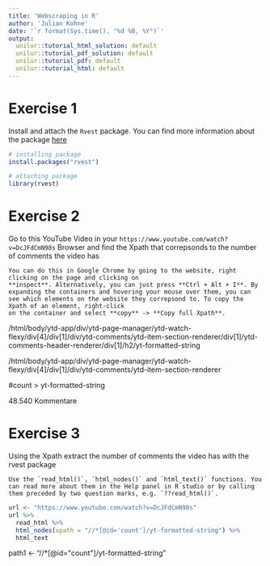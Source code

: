 ```yaml
---
title: 'Webscraping in R'
author: 'Julian Kohne'
date: '`r format(Sys.time(), "%d %B, %Y")`'
output:
  unilur::tutorial_html_solution: default
  unilur::tutorial_pdf_solution: default
  unilur::tutorial_pdf: default
  unilur::tutorial_html: default
---
```


# Exercise 1

Install and attach the `Rvest` package. You can find more information about the package [here](https://cran.r-project.org/web/packages/rvest/rvest.pdf)

```r

# installing package
install.packages("rvest")

# attaching package
library(rvest)

```

# Exercise 2

Go to this YouTube Video in your `https://www.youtube.com/watch?v=DcJFdCmN98s` Browser and find the Xpath that correpsonds to the number of comments the video has


```block
You can do this in Google Chrome by going to the website, right clicking on the page and clicking on
**inspect**. Alternatively, you can just press **Ctrl + Alt + I**. By expanding the containers and hovering your mouse over them, you can see which elements on the website they correpsond to. To copy the Xpath of an element, right-click
on the container and select **copy** -> **Copy full Xpath**.
```


/html/body/ytd-app/div/ytd-page-manager/ytd-watch-flexy/div[4]/div[1]/div/ytd-comments/ytd-item-section-renderer/div[1]/ytd-comments-header-renderer/div[1]/h2/yt-formatted-string

/html/body/ytd-app/div/ytd-page-manager/ytd-watch-flexy/div[4]/div[1]/div/ytd-comments/ytd-item-section-renderer

#count > yt-formatted-string

<yt-formatted-string class="count-text style-scope ytd-comments-header-renderer">48.540&nbsp;Kommentare</yt-formatted-string>

# Exercise 3

Using the Xpath extract the number of comments the video has with the rvest package

```block
Use the `read_html()`, `html_nodes()` and `html_text()` functions. You can read more about them in the Help panel in R studio or by calling them preceded by two question marks, e.g. `??read_html()`.
```

```r
url <- "https://www.youtube.com/watch?v=DcJFdCmN98s"
url %>%
  read_html %>%
  html_nodes(xpath = "//*[@id='count']/yt-formatted-string") %>%
  html_text
```

path1 <- "//*[@id="count"]/yt-formatted-string"